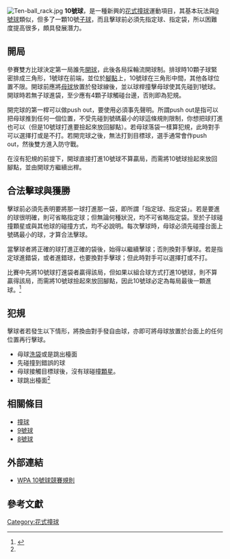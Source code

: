 {{noteTA
|T=zh-hans:10球; zh-hant:10號球;
|1=zh-hans:10球; zh-hant:10號球;
|3=zh-hans:8球; zh-hant:8號球;
|4=zh-hans:9球; zh-hant:9號球;
}}
[[File:Ten-ball_rack.jpg|thumb]]
'''10號球'''，是一種新興的[[花式撞球|花式撞球]]運動項目，其基本玩法與[[9號球|9號球]]類似，但多了一顆10號[[撞球術語#子球|子球]]，而且擊球前必須先指定球、指定袋，所以困難度提高很多，頗具發展潛力。

== 開局 ==
參賽雙方比球決定第一局誰先[[撞球術語#開球|開球]]，此後各局採輪流開球制。排球時10顆子球緊密排成三角形，1號球在前端，並位於[[撞球術語#腳點|腳點]]上，10號球在三角形中間，其他各球位置不限。開球前應將[[撞球術語#母球|母球]]放置於發球線後，並以球桿撞擊母球使其先碰到1號球。開球時若無子球進袋，至少應有4顆子球觸碰台邊，否則即為犯規。

開完球的第一桿可以做push out，要使用必須事先聲明。所謂push out是指可以把母球推到任何一個位置，不受先碰到號碼最小的球這條規則限制，你想把球打進也可以（但是10號球打進要撿起來放回腳點）。若母球落袋一樣算犯規，此時對手可以選擇打或是不打。若開完球之後，無法打到目標球，選手通常會作push out，然後雙方進入防守戰。

在沒有犯規的前提下，開球直接打進10號球不算贏局，而需將10號球撿起來放回腳點，並由開球方繼續出桿。

== 合法擊球與獲勝 ==
擊球前必須先表明要將那一球打進那一袋，即所謂「指定球、指定袋」。若是要進的球很明確，則可省略指定球；但無論何種狀況，均不可省略指定袋。至於子球碰撞顆星或與其他球的碰撞方式，均不必說明。每次擊球時，母球必須先碰撞台面上號碼最小的球，才算合法擊球。

當擊球者將正確的球打進正確的袋後，始得以繼續擊球；否則換對手擊球。若是指定球進錯袋，或者進錯球，也要換對手擊球；但此時對手可以選擇打或不打。

比賽中先將10號球打進袋者贏得該局，但如果以組合球方式打進10號球，則不算贏得該局，而需將10號球撿起來放回腳點，因此10號球必定為每局最後一顆進球。<ref name="董增華">{{Cite web |url=http://www.baroc.org/index.php?action=show&no=411 |title=董增華，《WPA（世界花式撞球協會）10號球規則 全文翻譯》，撞球運動雜誌，2008年9月30日 |accessdate=2008年10月5日 |archive-date=2008年10月6日 |archive-url=https://web.archive.org/web/20081006022631/http://www.baroc.org/index.php?action=show&no=411 |dead-url=no }}</ref>

== 犯規 ==
擊球者若發生以下情形，將換由對手發自由球，亦即可將母球放置於台面上的任何位置再行擊球。
*母球[[撞球術語#洗袋|洗袋]]或是跳出檯面
*先碰撞到錯誤的球
*母球接觸目標球後，沒有球碰撞[[撞球術語#顆星|顆星]]。
*球跳出檯面<ref name="董增華"/>

== 相關條目 ==
*[[撞球|撞球]]
*[[9號球|9號球]]
*[[8號球|8號球]]

== 外部連結 ==
*{{en icon}}[https://web.archive.org/web/20110218144837/http://wpa-pool.com/index.asp?content=rules_10ball WPA 10號球競賽規則]

== 參考文獻 ==
<references/>

{{撞球}}

[[Category:花式撞球|Category:花式撞球]]